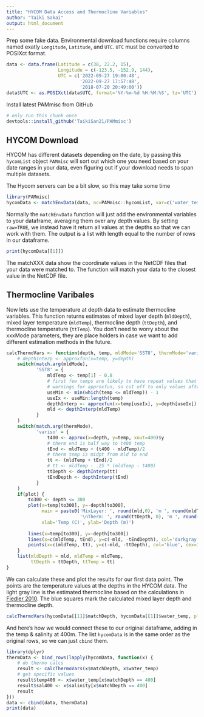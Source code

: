 ```yaml
---
title: "HYCOM Data Access and Thermocline Variables"
author: "Taiki Sakai"
output: html_document
---
```


Prep some fake data. Environmental download functions require columns named exatly
`Longitude`, `Latitude`, and `UTC`. `UTC` must be converted to POSIXct format.

```r
data <- data.frame(Latitude = c(38, 22.2, 15),
                   Longitude = c(-123.5, -152.9, 144),
                   UTC = c('2022-09-27 19:00:48',
                           '2022-09-27 17:57:48',
                           '2018-07-20 20:49:00'))
data$UTC <- as.POSIXct(data$UTC, format='%Y-%m-%d %H:%M:%S', tz='UTC')
```

Install latest PAMmisc from GitHub

```r
# only run this chunk once
devtools::install_github('TaikiSan21/PAMmisc')
```

## HYCOM Download 

HYCOM has different datasets depending on the date, by passing this `hycomList` object
`PAMmisc` will sort out which one you need based on your date ranges in your data,
even figuring out if your download needs to span multiple datasets.

The Hycom servers can be a bit slow, so this may take some time

```r
library(PAMmisc)
hycomData <- matchEnvData(data, nc=PAMmisc::hycomList, var=c('water_temp', 'salinity'), raw=TRUE, depth = 0:1000)
```

Normally the `matchEnvData` function will just add the environmental variables to your dataframe,
averaging them over any depth values. By setting `raw=TRUE`, we instead have it return all values
at the depths so that we can work with them. The output is a list with length equal to the
number of rows in our dataframe.

```r
print(hycomData[[1]])
```

The matchXXX data show the coordinate values in the NetCDF files that your data were matched to. The
function will match your data to the closest value in the NetCDF file.

## Thermocline Varibales

Now lets use the temperature at depth data to estimate thermocline variables. This function
returns estimates of mixed layer depth (`mldDepth`), mixed layer temperature (`mldTemp`),
thermocline depth (`ttDepth`), and thermocline temperature (`ttTemp`). You don't need to 
worry about the xxxMode parameters, they are place holders in case we want to add 
different estimation methods in the future.

```r
calcThermoVars <- function(depth, temp, mldMode='SST8', thermMode='variso', plot=FALSE) {
    # depthInterp <- approxfun(x=temp, y=depth)
    switch(match.arg(mldMode),
           'SST8' = {
               mldTemp <- temp[1] - 0.8
               # first few temps are likely to have repeat values that trigger
               # warnings for approxfun, so cut off to only values after mldTemp
               useMin <- min(which(temp <= mldTemp)) - 1
               useIx <- useMin:length(temp)
               depthInterp <- approxfun(x=temp[useIx], y=depth[useIx])
               mld <- depthInterp(mldTemp)
           }
    )
    switch(match.arg(thermMode),
           'variso' = {
               t400 <- approx(x=depth, y=temp, xout=400)$y
               # therm end is half way to t400 temp
               tEnd <- mldTemp + (t400 - mldTemp)/2
               # therm temp is midpt from mld to end
               tt <- (mldTemp + tEnd)/2
               # tt <- mldTemp - .25 * (mldTemp - t400)
               ttDepth <- depthInterp(tt)
               tEndDepth <- depthInterp(tEnd)
           }
    )
    if(plot) {
        to300 <- depth <= 300
        plot(x=temp[to300], y=-depth[to300],
             main = paste0('MixLayer: ', round(mld,0), 'm ', round(mldTemp, 1), 'C',
                           '\nTherm: ', round(ttDepth, 0), 'm ', round(tt, 1), 'C'),
             xlab='Temp (C)', ylab='Depth (m)')
        
        lines(x=temp[to300], y=-depth[to300])
        lines(x=c(mldTemp, tEnd), y=c(-mld, -tEndDepth), col='darkgray', lwd=4)
        points(x=c(mldTemp, tt), y=c(-mld, -ttDepth), col='blue', cex=1.5, pch=15)
    }
    list(mldDepth = mld, mldTemp = mldTemp,
         ttDepth = ttDepth, ttTemp = tt)
}
```

We can calculate these and plot the results for our first data point. The points are the temperature
values at the depths in the HYCOM data. The light gray line is the estimated thermocline based on the 
calculations in [Fiedler 2010](https://aslopubs.onlinelibrary.wiley.com/doi/epdf/10.4319/lom.2010.8.313).
The blue squares mark the calculated mixed layer depth and thermocline depth.

```r
calcThermoVars(hycomData[[1]]$matchDepth, hycomData[[1]]$water_temp, plot=TRUE)
```

And here's how we would connect these to our original dataframe, adding in the temp & salinity
at 400m. The list `hycomData` is in the same order as the original rows, so we can just `cbind` them.

```r
library(dplyr)
thermData <- bind_rows(lapply(hycomData, function(x) {
    # do thermo calcs
    result <- calcThermoVars(x$matchDepth, x$water_temp)
    # get specific values
    result$temp400 <- x$water_temp[x$matchDepth == 400]
    result$sal400 <- x$salinity[x$matchDepth == 400]
    result
}))
data <- cbind(data, thermData)
print(data)
```